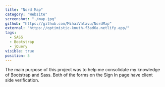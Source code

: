 ```yaml
---
title: "Nord Map"
category: "Website"
screenshot: "./map.jpg"
github: "https://github.com/MihaiVatavu/NordMap"
external: "https://optimistic-knuth-f3ad6a.netlify.app/"
tags:
  - SASS
  - Bootstrap
  - jQuery
visible: true
position: 5
---
```


The main purpose of this project was to help me consolidate my knowledge of Bootstrap and Sass. Both of the forms on the Sign In page have client side verification.
